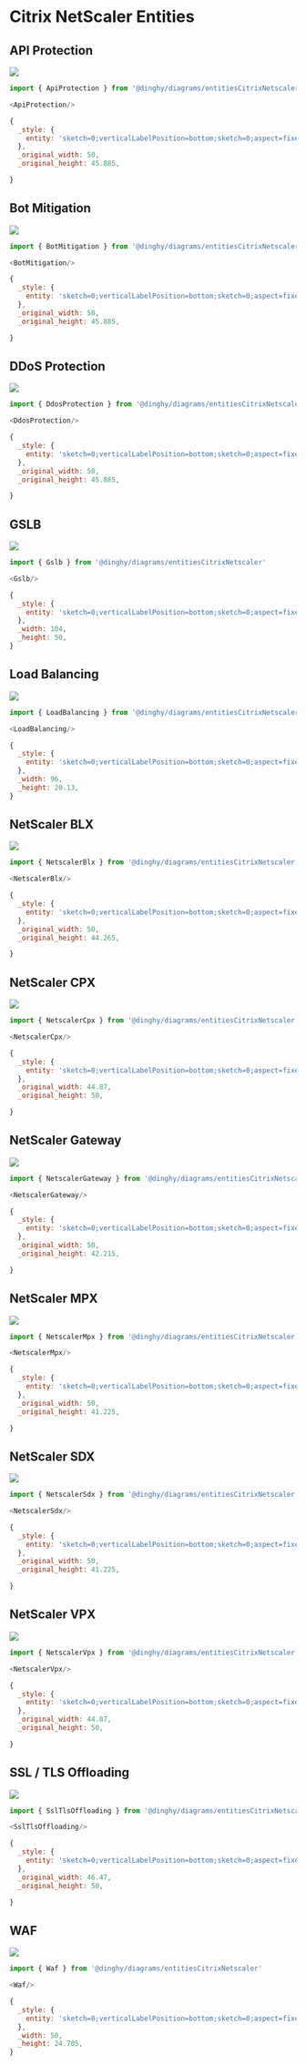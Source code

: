 
# Citrix NetScaler Entities


## API Protection

<Tabs>
  <TabItem value="Preview">

![](./api-protection.png#drawio)

  </TabItem>
  <TabItem value="Usage">
    
```js
import { ApiProtection } from '@dinghy/diagrams/entitiesCitrixNetscaler'

<ApiProtection/>
```

  </TabItem>
  <TabItem value="Definition">
    
```js
{
  _style: {
    entity: 'sketch=0;verticalLabelPosition=bottom;sketch=0;aspect=fixed;html=1;verticalAlign=top;strokeColor=none;fillColor=#000000;align=center;outlineConnect=0;pointerEvents=1;shape=mxgraph.citrix2.api_protection;',
  },
  _original_width: 50,
  _original_height: 45.885,

}
```

  </TabItem>
</Tabs>


## Bot Mitigation

<Tabs>
  <TabItem value="Preview">

![](./bot-mitigation.png#drawio)

  </TabItem>
  <TabItem value="Usage">
    
```js
import { BotMitigation } from '@dinghy/diagrams/entitiesCitrixNetscaler'

<BotMitigation/>
```

  </TabItem>
  <TabItem value="Definition">
    
```js
{
  _style: {
    entity: 'sketch=0;verticalLabelPosition=bottom;sketch=0;aspect=fixed;html=1;verticalAlign=top;strokeColor=none;fillColor=#000000;align=center;outlineConnect=0;pointerEvents=1;shape=mxgraph.citrix2.bot_mitigation;',
  },
  _original_width: 50,
  _original_height: 45.885,

}
```

  </TabItem>
</Tabs>


## DDoS Protection

<Tabs>
  <TabItem value="Preview">

![](./ddos-protection.png#drawio)

  </TabItem>
  <TabItem value="Usage">
    
```js
import { DdosProtection } from '@dinghy/diagrams/entitiesCitrixNetscaler'

<DdosProtection/>
```

  </TabItem>
  <TabItem value="Definition">
    
```js
{
  _style: {
    entity: 'sketch=0;verticalLabelPosition=bottom;sketch=0;aspect=fixed;html=1;verticalAlign=top;strokeColor=none;fillColor=#000000;align=center;outlineConnect=0;pointerEvents=1;shape=mxgraph.citrix2.ddos_protection;',
  },
  _original_width: 50,
  _original_height: 45.885,

}
```

  </TabItem>
</Tabs>


## GSLB

<Tabs>
  <TabItem value="Preview">

![](./gslb.png#drawio)

  </TabItem>
  <TabItem value="Usage">
    
```js
import { Gslb } from '@dinghy/diagrams/entitiesCitrixNetscaler'

<Gslb/>
```

  </TabItem>
  <TabItem value="Definition">
    
```js
{
  _style: {
    entity: 'sketch=0;verticalLabelPosition=bottom;sketch=0;aspect=fixed;html=1;verticalAlign=top;strokeColor=none;fillColor=#000000;align=center;outlineConnect=0;pointerEvents=1;shape=mxgraph.citrix2.gslb;',
  },
  _width: 104,
  _height: 50,
}
```

  </TabItem>
</Tabs>


## Load Balancing

<Tabs>
  <TabItem value="Preview">

![](./load-balancing.png#drawio)

  </TabItem>
  <TabItem value="Usage">
    
```js
import { LoadBalancing } from '@dinghy/diagrams/entitiesCitrixNetscaler'

<LoadBalancing/>
```

  </TabItem>
  <TabItem value="Definition">
    
```js
{
  _style: {
    entity: 'sketch=0;verticalLabelPosition=bottom;sketch=0;aspect=fixed;html=1;verticalAlign=top;strokeColor=none;fillColor=#000000;align=center;outlineConnect=0;pointerEvents=1;shape=mxgraph.citrix2.load_balancing;',
  },
  _width: 96,
  _height: 20.13,
}
```

  </TabItem>
</Tabs>


## NetScaler BLX

<Tabs>
  <TabItem value="Preview">

![](./netscaler-blx.png#drawio)

  </TabItem>
  <TabItem value="Usage">
    
```js
import { NetscalerBlx } from '@dinghy/diagrams/entitiesCitrixNetscaler'

<NetscalerBlx/>
```

  </TabItem>
  <TabItem value="Definition">
    
```js
{
  _style: {
    entity: 'sketch=0;verticalLabelPosition=bottom;sketch=0;aspect=fixed;html=1;verticalAlign=top;strokeColor=none;fillColor=#000000;align=center;outlineConnect=0;pointerEvents=1;shape=mxgraph.citrix2.netscaler_blx;',
  },
  _original_width: 50,
  _original_height: 44.265,

}
```

  </TabItem>
</Tabs>


## NetScaler CPX

<Tabs>
  <TabItem value="Preview">

![](./netscaler-cpx.png#drawio)

  </TabItem>
  <TabItem value="Usage">
    
```js
import { NetscalerCpx } from '@dinghy/diagrams/entitiesCitrixNetscaler'

<NetscalerCpx/>
```

  </TabItem>
  <TabItem value="Definition">
    
```js
{
  _style: {
    entity: 'sketch=0;verticalLabelPosition=bottom;sketch=0;aspect=fixed;html=1;verticalAlign=top;strokeColor=none;fillColor=#000000;align=center;outlineConnect=0;pointerEvents=1;shape=mxgraph.citrix2.netscaler_cpx;',
  },
  _original_width: 44.87,
  _original_height: 50,

}
```

  </TabItem>
</Tabs>


## NetScaler Gateway

<Tabs>
  <TabItem value="Preview">

![](./netscaler-gateway.png#drawio)

  </TabItem>
  <TabItem value="Usage">
    
```js
import { NetscalerGateway } from '@dinghy/diagrams/entitiesCitrixNetscaler'

<NetscalerGateway/>
```

  </TabItem>
  <TabItem value="Definition">
    
```js
{
  _style: {
    entity: 'sketch=0;verticalLabelPosition=bottom;sketch=0;aspect=fixed;html=1;verticalAlign=top;strokeColor=none;fillColor=#000000;align=center;outlineConnect=0;pointerEvents=1;shape=mxgraph.citrix2.netscaler_gateway2;',
  },
  _original_width: 50,
  _original_height: 42.215,

}
```

  </TabItem>
</Tabs>


## NetScaler MPX

<Tabs>
  <TabItem value="Preview">

![](./netscaler-mpx.png#drawio)

  </TabItem>
  <TabItem value="Usage">
    
```js
import { NetscalerMpx } from '@dinghy/diagrams/entitiesCitrixNetscaler'

<NetscalerMpx/>
```

  </TabItem>
  <TabItem value="Definition">
    
```js
{
  _style: {
    entity: 'sketch=0;verticalLabelPosition=bottom;sketch=0;aspect=fixed;html=1;verticalAlign=top;strokeColor=none;fillColor=#000000;align=center;outlineConnect=0;pointerEvents=1;shape=mxgraph.citrix2.netscaler_mpx;',
  },
  _original_width: 50,
  _original_height: 41.225,

}
```

  </TabItem>
</Tabs>


## NetScaler SDX

<Tabs>
  <TabItem value="Preview">

![](./netscaler-sdx.png#drawio)

  </TabItem>
  <TabItem value="Usage">
    
```js
import { NetscalerSdx } from '@dinghy/diagrams/entitiesCitrixNetscaler'

<NetscalerSdx/>
```

  </TabItem>
  <TabItem value="Definition">
    
```js
{
  _style: {
    entity: 'sketch=0;verticalLabelPosition=bottom;sketch=0;aspect=fixed;html=1;verticalAlign=top;strokeColor=none;fillColor=#000000;align=center;outlineConnect=0;pointerEvents=1;shape=mxgraph.citrix2.netscaler_sdx;',
  },
  _original_width: 50,
  _original_height: 41.225,

}
```

  </TabItem>
</Tabs>


## NetScaler VPX

<Tabs>
  <TabItem value="Preview">

![](./netscaler-vpx.png#drawio)

  </TabItem>
  <TabItem value="Usage">
    
```js
import { NetscalerVpx } from '@dinghy/diagrams/entitiesCitrixNetscaler'

<NetscalerVpx/>
```

  </TabItem>
  <TabItem value="Definition">
    
```js
{
  _style: {
    entity: 'sketch=0;verticalLabelPosition=bottom;sketch=0;aspect=fixed;html=1;verticalAlign=top;strokeColor=none;fillColor=#000000;align=center;outlineConnect=0;pointerEvents=1;shape=mxgraph.citrix2.netscaler_vpx;',
  },
  _original_width: 44.87,
  _original_height: 50,

}
```

  </TabItem>
</Tabs>


## SSL / TLS Offloading

<Tabs>
  <TabItem value="Preview">

![](./ssl-tls-offloading.png#drawio)

  </TabItem>
  <TabItem value="Usage">
    
```js
import { SslTlsOffloading } from '@dinghy/diagrams/entitiesCitrixNetscaler'

<SslTlsOffloading/>
```

  </TabItem>
  <TabItem value="Definition">
    
```js
{
  _style: {
    entity: 'sketch=0;verticalLabelPosition=bottom;sketch=0;aspect=fixed;html=1;verticalAlign=top;strokeColor=none;fillColor=#000000;align=center;outlineConnect=0;pointerEvents=1;shape=mxgraph.citrix2.ssl_tls_offloading;',
  },
  _original_width: 46.47,
  _original_height: 50,

}
```

  </TabItem>
</Tabs>


## WAF

<Tabs>
  <TabItem value="Preview">

![](./waf.png#drawio)

  </TabItem>
  <TabItem value="Usage">
    
```js
import { Waf } from '@dinghy/diagrams/entitiesCitrixNetscaler'

<Waf/>
```

  </TabItem>
  <TabItem value="Definition">
    
```js
{
  _style: {
    entity: 'sketch=0;verticalLabelPosition=bottom;sketch=0;aspect=fixed;html=1;verticalAlign=top;strokeColor=none;fillColor=#000000;align=center;outlineConnect=0;pointerEvents=1;shape=mxgraph.citrix2.waf;',
  },
  _width: 50,
  _height: 24.705,
}
```

  </TabItem>
</Tabs>

